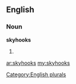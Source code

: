 ==English==

===Noun===
'''skyhooks'''

# {{plural of|[[skyhook]]}}

[[Category:English plurals]]

[[ar:skyhooks]]
[[my:skyhooks]]